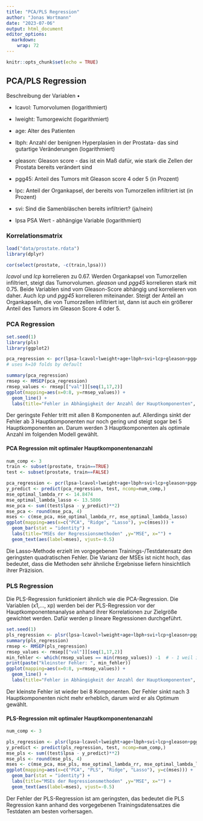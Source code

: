 ```yaml
---
title: "PCA/PLS Regression"
author: "Jonas Wortmann"
date: "2023-07-06"
output: html_document
editor_options: 
  markdown: 
    wrap: 72
---
```


```r
knitr::opts_chunk$set(echo = TRUE)
```

## PCA/PLS Regression

Beschreibung der Variablen •

-   lcavol: Tumorvolumen (logarithmiert)

-   lweight: Tumorgewicht (logarithmiert)

-   age: Alter des Patienten

-   lbph: Anzahl der benignen Hyperplasien in der Prostata- das sind
    gutartige Veränderungen (logarithmiert)

-   gleason: Gleason score - das ist ein Maß dafür, wie stark die Zellen
    der Prostata bereits verändert sind

-   pgg45: Anteil des Tumors mit Gleason score 4 oder 5 (in Prozent)

-   lpc: Anteil der Organkapsel, der bereits von Tumorzellen infiltriert
    ist (in Prozent)

-   svi: Sind die Samenbläschen bereits infiltriert? (ja/nein)

-   lpsa PSA Wert - abhängige Variable (logarithmiert)

### Korrelationsmatrix

```r
load("data/prostate.rdata")
library(dplyr)

cor(select(prostate, -c(train,lpsa)))
```

*lcavol* und *lcp* korrelieren zu 0.67. Werden Organkapsel von
Tumorzellen infiltriert, steigt das Tumorvolumen. *gleason* und *pgg45*
korrelieren stark mit 0.75. Beide Variablen sind vom Gleason-Score
abhängig und korrelieren von daher. Auch *lcp* und *pgg45* korrelieren
miteinander. Steigt der Anteil an Organkapseln, die von Tumorzellen
infiltriert ist, dann ist auch ein größerer Anteil des Tumors im Gleason
Score 4 oder 5.

### PCA Regression

```r
set.seed(1)
library(pls)
library(ggplot2)

pca_regression <- pcr(lpsa~lcavol+lweight+age+lbph+svi+lcp+gleason+pgg45, data=prostate,scale=TRUE, validation="CV") 
# uses k=10 folds by default

summary(pca_regression)
rmsep <- RMSEP(pca_regression)
rmsep_values <- rmsep[["val"]][seq(1,17,2)]
ggplot(mapping=aes(x=0:8, y=rmsep_values)) +
  geom_line() +
  labs(title="Fehler in Abhängigkeit der Anzahl der Hauptkomponenten", y="RMSE", x="Anzahl Hauptkomponenten")
```

Der geringste Fehler tritt mit allen 8 Komponenten auf. Allerdings sinkt
der Fehler ab 3 Hauptkomponenten nur noch gering und steigt sogar bei 5
Hauptkomponenten an. Darum werden 3 Hauptkomponenten als optimale Anzahl
im folgenden Modell gewählt.

#### PCA Regression mit optimaler Hauptkomponentenanzahl

```r
num_comp <- 3
train <- subset(prostate, train==TRUE)
test <- subset(prostate, train==FALSE)

pca_regression <- pcr(lpsa~lcavol+lweight+age+lbph+svi+lcp+gleason+pgg45, data=train,scale=TRUE)
y_predict <- predict(pca_regression, test, ncomp=num_comp,)
mse_optimal_lambda_rr <- 14.8474
mse_optimal_lambda_lasso <- 13.5806
mse_pca <- sum((test$lpsa - y_predict)**2)
mse_pca <- round(mse_pca, 4)
mses <- c(mse_pca, mse_optimal_lambda_rr, mse_optimal_lambda_lasso)
ggplot(mapping=aes(x=c("PCA", "Ridge", "Lasso"), y=c(mses))) +
  geom_bar(stat = "identity") +
  labs(title="MSEs der Regressionsmethoden" ,y="MSE", x="") +
  geom_text(aes(label=mses), vjust=-0.5)
```

Die Lasso-Methode erzielt im vorgegebenen Trainings-/Testdatensatz den
geringsten quadratischen Fehler. Die Varianz der MSEs ist nicht hoch,
das bedeutet, dass die Methoden sehr ähnliche Ergebnisse liefern
hinsichtlich ihrer Präzision.

### PLS Regression

Die PLS-Regression funktioniert ähnlich wie die PCA-Regression. Die
Variablen (x1,..., xp) werden bei der PLS-Regression vor der
Hauptkomponentenanalyse anhand ihrer Korrelationen zur Zielgröße
gewichtet werden. Dafür werden p lineare Regressionen durchgeführt.

```r
set.seed(1)
pls_regression <- plsr(lpsa~lcavol+lweight+age+lbph+svi+lcp+gleason+pgg45, data=prostate,scale=TRUE, validation="CV") 
summary(pls_regression)
rmsep <- RMSEP(pls_regression)
rmsep_values <- rmsep[["val"]][seq(1,17,2)]
min_fehler <- which(rmsep_values == min(rmsep_values)) -1  # - 1 weil index startet bei 1, Komponenten bei 0
print(paste("kleinster Fehler: ", min_fehler))
ggplot(mapping=aes(x=0:8, y=rmsep_values)) +
  geom_line() +
  labs(title="Fehler in Abhängigkeit der Anzahl der Hauptkomponenten", y="RMSE", x="Anzahl Hauptkomponenten")
```

Der kleinste Fehler ist wieder bei 8 Komponenten. Der Fehler sinkt nach
3 Hauptkomponenten nicht mehr erheblich, darum wird er als Optimum
gewählt.

#### PLS-Regression mit optimaler Hauptkomponentenanzahl

```r
num_comp <- 3

pls_regression <- plsr(lpsa~lcavol+lweight+age+lbph+svi+lcp+gleason+pgg45, data=train,scale=TRUE)
y_predict <- predict(pls_regression, test, ncomp=num_comp,)
mse_pls <- sum((test$lpsa - y_predict)**2)
mse_pls <- round(mse_pls, 4)
mses <- c(mse_pca, mse_pls, mse_optimal_lambda_rr, mse_optimal_lambda_lasso)
ggplot(mapping=aes(x=c("PCA", "PLS", "Ridge", "Lasso"), y=c(mses))) +
  geom_bar(stat = "identity") +
  labs(title="MSEs der Regressionsmethoden" ,y="MSE", x="") +
  geom_text(aes(label=mses), vjust=-0.5)

```

Der Fehler der PLS-Regression ist am geringsten, das bedeutet die PLS
Regression kann anhand des vorgegebenen Trainingsdatensatzes die
Testdaten am besten vorhersagen.
